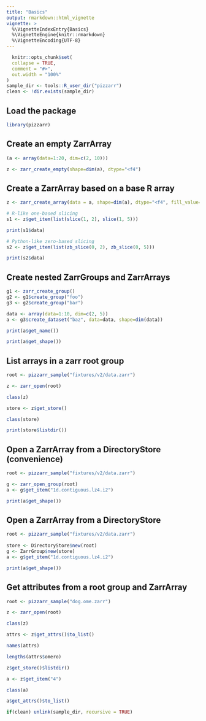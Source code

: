 ```yaml
---
title: "Basics"
output: rmarkdown::html_vignette
vignette: >
  %\VignetteIndexEntry{Basics}
  %\VignetteEngine{knitr::rmarkdown}
  %\VignetteEncoding{UTF-8}
---
```


```r
  knitr::opts_chunk$set(
  collapse = TRUE,
  comment = "#>",
  out.width = "100%"
)
sample_dir <- tools::R_user_dir("pizzarr")
clean <- !dir.exists(sample_dir)
```

## Load the package

```r
library(pizzarr)
```

## Create an empty ZarrArray

```r
(a <- array(data=1:20, dim=c(2, 10)))

z <- zarr_create_empty(shape=dim(a), dtype="<f4")
```

## Create a ZarrArray based on a base R array

```r
z <- zarr_create_array(data = a, shape=dim(a), dtype="<f4", fill_value=NA)

# R-like one-based slicing
s1 <- z$get_item(list(slice(1, 2), slice(1, 5)))

print(s1$data)

# Python-like zero-based slicing
s2 <- z$get_item(list(zb_slice(0, 2), zb_slice(0, 5)))

print(s2$data)

```

## Create nested ZarrGroups and ZarrArrays

```r
g1 <- zarr_create_group()
g2 <- g1$create_group("foo")
g3 <- g2$create_group("bar")

data <- array(data=1:10, dim=c(2, 5))
a <- g3$create_dataset("baz", data=data, shape=dim(data))

print(a$get_name())

print(a$get_shape())
```

## List arrays in a zarr root group

```r
root <- pizzarr_sample("fixtures/v2/data.zarr")

z <- zarr_open(root)

class(z)

store <- z$get_store()

class(store)

print(store$listdir())
```

## Open a ZarrArray from a DirectoryStore (convenience)

```r
root <- pizzarr_sample("fixtures/v2/data.zarr")

g <- zarr_open_group(root)
a <- g$get_item("1d.contiguous.lz4.i2")

print(a$get_shape())
```

## Open a ZarrArray from a DirectoryStore

```r
root <- pizzarr_sample("fixtures/v2/data.zarr")
    
store <- DirectoryStore$new(root)
g <- ZarrGroup$new(store)
a <- g$get_item("1d.contiguous.lz4.i2")

print(a$get_shape())
```

## Get attributes from a root group and ZarrArray

```r
root <- pizzarr_sample("dog.ome.zarr")

z <- zarr_open(root)

class(z)

attrs <- z$get_attrs()$to_list()

names(attrs)

lengths(attrs$omero)

z$get_store()$listdir()

a <- z$get_item("4")

class(a)

a$get_attrs()$to_list()
```
```r
if(clean) unlink(sample_dir, recursive = TRUE)
```